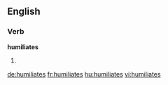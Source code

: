 ==English==

===Verb===
'''humiliates'''

# {{en-third-person singular of|humiliate}}

[[de:humiliates]]
[[fr:humiliates]]
[[hu:humiliates]]
[[vi:humiliates]]